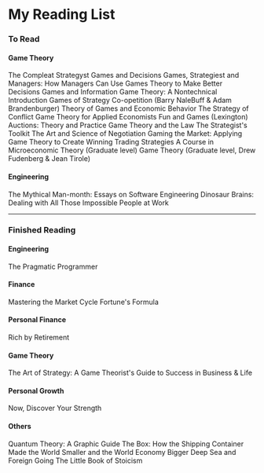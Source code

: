 
My Reading List
===

### To Read

#### Game Theory

The Compleat Strategyst
Games and Decisions
Games, Strategiest and Managers: How Managers Can Use Games Theory to Make Better Decisions
Games and Information
Game Theory: A Nontechnical Introduction
Games of Strategy
Co-opetition (Barry NaleBuff & Adam Brandenburger)
Theory of Games and Economic Behavior
The Strategy of Conflict
Game Theory for Applied Economists
Fun and Games (Lexington)
Auctions: Theory and Practice
Game Theory and the Law
The Strategist's Toolkit
The Art and Science of Negotiation
Gaming the Market: Applying Game Theory to Create Winning Trading Strategies
A Course in Microeconomic Theory (Graduate level)
Game Theory (Graduate level, Drew Fudenberg & Jean Tirole)

#### Engineering
The Mythical Man-month: Essays on Software Engineering
Dinosaur Brains: Dealing with All Those Impossible People at Work

<hr />

### Finished Reading

#### Engineering
The Pragmatic Programmer

#### Finance
Mastering the Market Cycle
Fortune's Formula

#### Personal Finance
Rich by Retirement

#### Game Theory
The Art of Strategy: A Game Theorist's Guide to Success in Business & Life

#### Personal Growth
Now, Discover Your Strength

#### Others
Quantum Theory: A Graphic Guide
The Box: How the Shipping Container Made the World Smaller and the World Economy Bigger 
Deep Sea and Foreign Going
The Little Book of Stoicism

